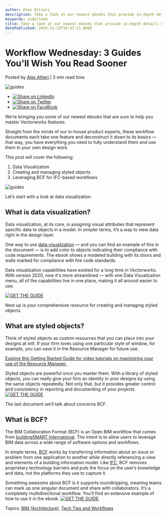 ```yaml
---
author: Alex Altieri
description: Take a look at our newest ebooks that provide in-depth details on specific Vectorworks features and capabilities.
keywords: undefined
title: Take a look at our newest ebooks that provide in-depth details on specific Vectorworks features and capabilities. 
datePublished: 2019-11-13T18:43:11.000Z
---
```

  

# Workflow Wednesday: 3 Guides You'll Wish You Read Sooner

 Posted by [Alex Altieri](https://blog.vectorworks.net/author/alex-altieri) | 3 min read time 

![guides](https://blog.vectorworks.net/hubfs/Blog%20Images/191113_Workflow%20Wednesday/blog-images-nov-11-workflow-doc.jpg) 

* [![Share on LinkedIn](https://2659751.fs1.hubspotusercontent-na1.net/hubfs/2659751/michaelDemo/share-LI.png)](http://www.linkedin.com/shareArticle?mini=true&url=https%3A%2F%2Fblog.vectorworks.net%2Fworkflow-wednesday-3-guides-youll-wish-you-read-sooner)
* [![Share on Twitter](https://2659751.fs1.hubspotusercontent-na1.net/hubfs/2659751/michaelDemo/share-TW.png)](https://www.twitter.com/share?text=Workflow%20Wednesday:%203%20Guides%20You'll%20Wish%20You%20Read%20Sooner&url=https%3A%2F%2Fblog.vectorworks.net%2Fworkflow-wednesday-3-guides-youll-wish-you-read-sooner&via=PMGTweets)
* [![Share on FaceBook](https://2659751.fs1.hubspotusercontent-na1.net/hubfs/2659751/michaelDemo/share-FB.png)](https://www.facebook.com/sharer/sharer.php?u=https%3A%2F%2Fblog.vectorworks.net%2Fworkflow-wednesday-3-guides-youll-wish-you-read-sooner)

We’re bringing you some of our newest ebooks that are sure to help you master Vectorworks features.

Straight from the minds of our in-house product experts, these workflow documents each take one feature and deconstruct it down to its basics — that way, you have everything you need to fully understand them and use them in your own design work.  
  
This post will cover the following:

1. Data Visualization
2. Creating and managing styled objects
3. Leveraging BCF for IFC-based workflows

![guides](https://blog.vectorworks.net/hs-fs/hubfs/Blog%20Images/191113_Workflow%20Wednesday/blog-images-nov-11-workflow-doc.jpg?width=600&name=blog-images-nov-11-workflow-doc.jpg)

Let’s start with a look at data visualization.

## What is data visualization?

Data visualization, at its core, is assigning visual attributes that represent specific data to objects in a model. In simpler terms, it’s a way to view data right in the design layer.

One way to use [data visualization](/teaser-tuesday-live-data-visualization?utm%5Fcampaign=blog&utm%5Fmedium=planetvectorworks&utm%5Fsource=intext&utm%5Fcontent=workflowwednesday111319) — and you can find an example of this in the document — is to add color to objects indicating their compliance with code requirements. The ebook shows a modeled building with its doors and walls marked for compliance with fire code standards.

Data visualization capabilities have existed for a long time in Vectorworks. With version 2020, now it's more streamlined — with one Data Visualization menu, all of the capabilities live in one place, making it all around easier to use. 

[![GET THE GUIDE](https://no-cache.hubspot.com/cta/default/3018241/03f0fb2c-e998-4095-87c5-eaa8eac5dcc9.png)](https://cta-redirect.hubspot.com/cta/redirect/3018241/03f0fb2c-e998-4095-87c5-eaa8eac5dcc9) 

Next up is your comprehensive resource for creating and managing styled objects.

## What are styled objects?

Think of styled objects as custom resources that you can place into your designs at will. If your firm loves using one particular style of window, for example, you can save it in the Resource Manager for future use.

[Explore this Getting Started Guide for video tutorials on maximizing your use of the Resource Manager.](https://university.vectorworks.net/mod/scorm/player.php?a=12&currentorg=articulate%5Frise&scoid=24)

Styled objects are powerful once you master them. With a library of styled objects, you can really give your firm an identity in your designs by using the same objects repeatedly. Not only that, but it provides greater control and consistency in reporting and documenting of your projects. [![GET THE GUIDE](https://no-cache.hubspot.com/cta/default/3018241/cd0635b1-82a8-42b0-99dc-64c0508d6543.png)](https://cta-redirect.hubspot.com/cta/redirect/3018241/cd0635b1-82a8-42b0-99dc-64c0508d6543) 

The last document we’ll talk about concerns BCF.

## What is BCF?

The BIM Collaboration Format (BCF) is an Open BIM workflow that comes from [buildingSMART International](https://www.buildingsmart.org/). The intent is to allow users to leverage BIM data across a wide range of software options and workflows. 

In simple terms, [BCF](https://app-help.vectorworks.net/2020/eng/index.htm#t=VW2020%5FGuide%2FIFC%2FManaging%5FBCF%5Finformation.htm?utm%5Fcampaign=blog&utm%5Fmedium=planetvectorworks&utmsource=intext&utm%5Fcontent=workflowwednesday111319) works by transferring information about an issue or problem from one application to another while directly referencing a view and elements of a building information model. Like [IFC](http://buildingsmart.org/standards/bsi-standards/industry-foundation-classes/), BCF removes proprietary technology barriers and puts the focus on the user’s knowledge and data, not the platforms they use to capture it. 

Something awesome about BCF is it supports roundtripping, meaning teams can mark up one singular document and share with collaborators. It’s a completely multidirectional workflow. You’ll find an extensive example of how to use it in the ebook. [![GET THE GUIDE](https://no-cache.hubspot.com/cta/default/3018241/51a4bb1e-1fec-4a79-a7cc-5389755ada98.png)](https://cta-redirect.hubspot.com/cta/redirect/3018241/51a4bb1e-1fec-4a79-a7cc-5389755ada98) 

 Topics: [BIM (Architecture)](https://blog.vectorworks.net/topic/bim-architecture), [Tech Tips and Workflows](https://blog.vectorworks.net/topic/tech-tips-and-workflows) 

  